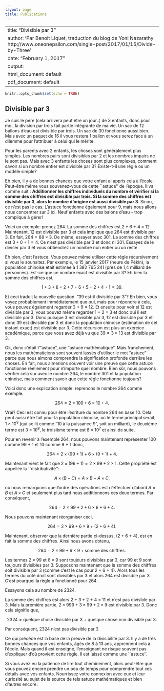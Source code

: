 ```yaml
---
layout: page
title: Publications
---
```



---
title: "Divisible par 3"
author: 'Par Benoit Liquet, traduction du blog de Yoni Nazarathy http://www.oneonepsilon.com/single-post/2017/01/15/Divide-by-Three '
date: "February 1, 2017"
output:
  html_document: default
  pdf_document: default
---

```r
knitr::opts_chunk$set(echo = TRUE)
```

## Divisible par 3


Je suis le père (cela arrivera peut être un jour..) de 3 enfants, donc pour moi, la division par trois fait partie intégrante de ma vie. Un sac de 12 ballons d'eau est divisible par trois. Un sac de 30 fonctionne aussi bien. Mais avec un paquet de 16 il vous restera 1 ballon et vous serez face à un dilemme pour l'attribuer à celui qui le mérite.

Pour les parents avec 2 enfants, les choses sont généralement plus simples. Les nombres pairs sont divisibles par 2 et les nombres impairs ne le sont pas. Mais avec 3 enfants les choses sont plus complexes, comment savoir si un nombre entier est divisible par 3? Existe-t-il une règle ou un modèle simple?

Eh bien, il y a de bonnes chances que votre enfant ai appris cela à l'école. Peut-être même vous souvenez-vous de cette ``astuce'' de l'époque. Il va comme suit : **Additionner les chiffres individuels du nombre et vérifier si la somme des chiffres est divisible par trois. Si la somme des chiffres est divisible par 3, alors le nombre d'origine est aussi divisible par 3**. Sinon, ce n'est pas le cas. L'astuce fonctionne également pour 9, mais nous allons nous concentrer sur 3 ici. Neuf enfants avec des balons d'eau - trop compliqué à gérer!

Voici un exemple: prenez 264. La somme des chiffres est 2 + 6 + 4 = 12. Maintenant, 12 est divisible par 3 et cela implique que 264 est divisible par 3. En fait, $264 = 88 \times 3$. De même, essayer avec 301. La somme des chiffres est $3 + 0 + 1 = 4$. Ce n'est pas divisible par 3 et donc ni 301. Essayez de le diviser par 3 et vous obtiendrez un nombre non entier ou un reste.

Eh bien, c'est l'astuce. Vous pouvez même utiliser cette règle récursivement si vous le souhaitez. Par exemple, le 15 janvier 2017 (heure de Pékin), la population chinoise était estimée à 1 382 765 241 (près de 1,4 milliard de personnes). Est-ce que ce nombre exact est divisible par 3? Eh bien la somme des chiffres est,

$$1 + 3 + 8 + 2 + 7 + 6 + 5 + 2 + 4 + 1 = 39.$$

Et ceci traduit la nouvelle question: "39 est-il divisible par 3"? Eh bien, vous voyez probablement immédiatement que oui, mais pour répondre à cela, vous pouvez également regarder 3 + 9 = 12. Et ensuite pour voir si 12 est divisible par 3, vous pouvez même regarder 1 + 2 = 3 et donc oui il est divisible par 3. Donc puisque 3 est divisible par 3, 12 est divisible par 3 et donc 39 est divisible par 3 et donc la population chinoise (estimation de cet instant exact) est divisible par 3. Cette récursion est plus un exercice académique, parce que vous avez déjà vu que $39 = 3 \times 13$ est divisible par 3.

Ok, donc c'était l'"astuce", une "astuce mathématique". Mais franchement, nous les mathématiciens sont souvent lassés d'utiliser le mot "astuce" parce que nous aimons comprendre la signification profonde derrière les choses. En fait, nous aimerions souvent voir une preuve que cette astuce fonctionne réellement pour n'importe quel nombre. Bien sûr, nous pouvons vérifier cela sur avec le nombre 264, le nombre 301 et la population chinoise, mais comment savoir que cette règle fonctionne toujours?

Voici donc une explication simple: reprenons le nombre 264 comme exemple.

$$264 = 2 \times 100 + 6 \times 10 + 4.$$

Vrai? Ceci est connu pour être l'écriture du nombre 264 en base 10. Cela peut aussi être fait pour la population chinoise, où le terme principal serait, $1 \times 10^9$ (qui se lit comme "10 à la puissance 9", soit un milliard), le deuxième terme est $3\times 10^8$, le troisième terme est $8 \times 10^7$ et ainsi de suite.

Pour en revenir à l'exemple 264, nous pouvons maintenant représenter 100 comme 99 + 1 et 10 comme 9 + 1 donc,

$$264 = 2 \times (99 + 1) + 6 \times (9 + 1) + 4.$$

Maintenant vient le fait que $2 \times (99 + 1) = 2 \times 99 + 2 \times 1$. Cette propriété est appellée la ``distributivité'':

$$A \times (B + C) = A \times B + A \times C,$$

où nous remarquons que l'ordre des opérations est d'effectuer d'abord $A \times B$ et $A \times C$ et seulement plus tard nous additionnons  ces  deux termes. Par conséquent,

$$264 = 2 \times 99 + 2 + 6 \times 9 + 6 + 4.$$

Nous pouvons maintenant réorganiser ceci,

$$264 = 2 \times 99 + 6 \times 9 + (2 + 6 + 4).$$

Maintenant, observer que la dernière partie ci-dessus, (2 + 6 + 4), est en fait la somme des chiffres. Ainsi nous avons obtenu,

$$264 = 2 \times 99 + 6 \times 9 + \textrm{somme des chiffres}.$$

Les termes $2 \times 99$ et $6 \times 9$ sont toujours divisibles par 3, car 99 et 9 sont toujours divisibles par 3. Supposons maintenant que la somme des chiffres soit divisible par 3 (comme c'est le cas pour 2 + 6 + 4). Alors tous les termes du côté droit sont divisibles par 3 et alors 264 est divisible par 3. C'est pourquoi la règle a fonctionné pour 264.

Essayons cela au nombre de 2324.
\begin{eqnarray*}
2324 &=& 2 \times (999 + 1) + 3 \times (99 + 1) + 2 \times (9 + 1) + 4\\
       &=& 2 \times 999 + 3 \times 99 + 2 \times 9 + \textrm{somme des chiffres}
\end{eqnarray*}

La somme des chiffres est alors 2 + 3 + 2 + 4 = 11 et n'est pas divisible par 3. Mais la première partie, $2 \times 999 + 3 \times 99 + 2 \times 9$ est divisible par 3. Donc cela signifie que,

$$2324 = \textrm{quelque chose divisible par 3 + quelque chose non divisible par 3}.$$

Par conséquent, 2324 n'est pas divisible par 3.

Ce qui précède est la base de la preuve de la divisibilité par 3. Il y a de très bonnes chances que vos enfants, âgés de 8 à 13 ans, apprennent cela à l'école. Mais quand il est enseigné, l'enseignant ne risque souvent pas d'expliquer d'où provient cette règle. Il est laissé comme une ``astuce''.

Si vous avez eu la patience de lire tout cheminement, alors peut-être que vous pouvez encore prendre un peu de temps pour  comprendre tout ces détails avec vos enfants. Nourrissez votre connexion avec eux et leur curiosité au sujet de la source de tels astuce mathématiques et bien d'autres encore.
